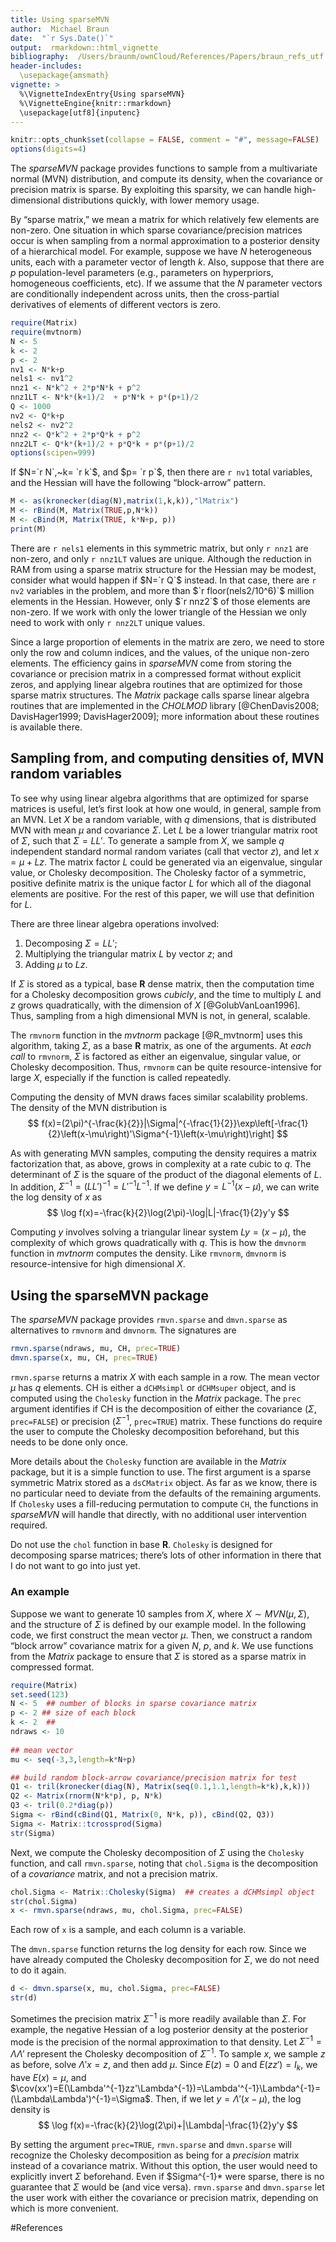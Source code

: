 ```yaml
---
title: Using sparseMVN
author:  Michael Braun
date:  "`r Sys.Date()`"
output:  rmarkdown::html_vignette
bibliography:  /Users/braunm/ownCloud/References/Papers/braun_refs_utf.bib
header-includes:
  \usepackage{amsmath}
vignette: >
  %\VignetteIndexEntry{Using sparseMVN}
  %\VignetteEngine{knitr::rmarkdown}
  \usepackage[utf8]{inputenc}
---
```


```r
knitr::opts_chunk$set(collapse = FALSE, comment = "#", message=FALSE)
options(digits=4)
```
The *sparseMVN* package provides functions to sample from a
multivariate normal (MVN) distribution, and compute its density, when the
covariance or precision matrix is sparse.  By exploiting this
sparsity, we can handle high-dimensional distributions quickly, with
lower memory usage.

By "sparse matrix," we mean a matrix for which relatively few elements
are non-zero. One situation in which sparse covariance/precision matrices occur is
when sampling from a normal approximation to a posterior density of a
hierarchical model.  For example, suppose we have $N$ heterogeneous
units, each with a parameter vector of length $k$.  Also, suppose that
there are $p$ population-level parameters (e.g., parameters on
hyperpriors, homogeneous coefficients, etc).  If we assume that the
$N$ parameter vectors are conditionally independent across units, then
the cross-partial derivatives of elements of different vectors is
zero.  


```r
require(Matrix)
require(mvtnorm)
N <- 5
k <- 2
p <- 2
nv1 <- N*k+p
nels1 <- nv1^2
nnz1 <- N*k^2 + 2*p*N*k + p^2
nnz1LT <- N*k*(k+1)/2  + p*N*k + p*(p+1)/2
Q <- 1000
nv2 <- Q*k+p
nels2 <- nv2^2
nnz2 <- Q*k^2 + 2*p*Q*k + p^2
nnz2LT <- Q*k*(k+1)/2 + p*Q*k + p*(p+1)/2
options(scipen=999)
```

If $N=`r N`,~k= `r k`$, and $p= `r p`$, then there
are `r nv1` total variables, and the Hessian will have the following "block-arrow" pattern.

```r
M <- as(kronecker(diag(N),matrix(1,k,k)),"lMatrix")
M <- rBind(M, Matrix(TRUE,p,N*k))
M <- cBind(M, Matrix(TRUE, k*N+p, p))
print(M)
```


There are `r nels1` elements in this symmetric matrix, but only  `r nnz1` are
non-zero, and only `r nnz1LT` values are unique.  Although the reduction in
RAM from using a sparse matrix structure for the Hessian may be
modest, consider what would happen if $N=`r Q`$ instead.  In that case,
there are `r nv2` variables in the problem, and more than $`r 
floor(nels2/10^6)`$ million
elements in the Hessian.  However, only $`r nnz2`$ of those elements are
non-zero.  If we work with only the lower triangle of the Hessian we
only need to work with only `r nnz2LT` unique values.

Since a large proportion of elements in the matrix are zero, we need
to store only the row and column indices, and the values, of the
unique non-zero elements.  The efficiency gains in *sparseMVN* come from
storing the covariance or precision matrix in a compressed format without
explicit zeros, and applying linear algebra routines that are
optimized for those sparse matrix structures.  The *Matrix*
package calls sparse linear algebra routines that are implemented in
the *CHOLMOD* library [@ChenDavis2008; DavisHager1999; DavisHager2009]; more information about these routines is available there.




## Sampling from, and computing densities of, MVN random variables

To see why using linear algebra algorithms that are optimized for
sparse matrices is useful, let's first look at how one would, in
general, sample from an MVN.  Let $X$ be a random variable, with $q$ dimensions, that is distributed
MVN with mean $\mu$ and covariance $\Sigma$.  Let $L$ be a lower
triangular matrix root
of $\Sigma$, such that $\Sigma=LL'$. To
generate a sample from $X$, we sample $q$ independent standard
normal random variates (call that vector $z$), and let $x=\mu+Lz$.
The matrix factor $L$ could be generated via an eigenvalue, singular
value, or Cholesky decomposition.  The Cholesky factor of a symmetric,
positive definite matrix is the unique factor $L$ for which all of the
diagonal elements are positive.  For the rest of this paper, we will
use that definition for $L$.

There are three linear algebra operations involved:

1.  Decomposing $\Sigma=LL'$;
2.  Multiplying the triangular matrix $L$ by vector $z$; and
3.  Adding $\mu$ to $Lz$.

If $\Sigma$ is stored as a typical, base **R** dense matrix, then the computation time for a
Cholesky decomposition grows _cubicly_, and the
time to multiply $L$ and $z$ grows quadratically, with the dimension
of $X$ [@GolubVanLoan1996]. Thus, sampling from a
high dimensional MVN is not, in general, scalable.

The `rmvnorm` function in the *mvtnorm* package [@R_mvtnorm] uses this
algorithm, taking $\Sigma$, as a base **R** matrix, as one of the
arguments.  At _each call_ to `rmvnorm`, $\Sigma$ is factored as either
an eigenvalue, singular value, or Cholesky decomposition.  Thus,
`rmvnorm` can be quite resource-intensive for large $X$, especially if
the function is called repeatedly.

Computing the density of MVN draws faces similar scalability
problems.  The density of the MVN distribution is
$$
f(x)=(2\pi)^{-\frac{k}{2}}|\Sigma|^{-\frac{1}{2}}\exp\left[-\frac{1}{2}\left(x-\mu\right)'\Sigma^{-1}\left(x-\mu\right)\right]
$$

As with generating MVN samples, computing the density requires a
matrix factorization that, as above, grows in complexity at a rate
cubic to $q$.  The determinant of $\Sigma$ is the square of the product of the diagonal elements of $L$.  In addition, $\Sigma^{-1}=(LL')^{-1}=L'^{-1}L^{-1}$.  If we define $y=L^{-1}(x-\mu)$, we can write the log density of $x$ as
$$
  \log f(x)=-\frac{k}{2}\log(2\pi)-\log|L|-\frac{1}{2}y'y
$$

Computing $y$ involves solving a triangular linear system $Ly=(x-\mu)$, the
complexity of which grows quadratically with $q$.  This is how the
`dmvnorm` function in *mvtnorm* computes the density.  Like `rmvnorm`,
`dmvnorm` is resource-intensive for high dimensional $X$.


## Using the sparseMVN package

The *sparseMVN* package provides `rmvn.sparse` and `dmvn.sparse` as alternatives to
`rmvnorm` and `dmvnorm`.  The signatures are


```r
rmvn.sparse(ndraws, mu, CH, prec=TRUE)
dmvn.sparse(x, mu, CH, prec=TRUE)
```

`rmvn.sparse` returns a matrix $X$ with each sample in a row.  The
mean vector $\mu$ has $q$ elements.  CH is either a `dCHMsimpl` or
`dCHMsuper` object, and is computed using the `Cholesky` function in
the *Matrix* package.  The `prec` argument identifies if CH is the
decomposition of either the covariance ($\Sigma$, `prec=FALSE`) or
precision ($\Sigma^{-1}$, `prec=TRUE`) matrix.  These functions do
require the user to compute the Cholesky decomposition beforehand, but
this needs to be done only once.

More details about the `Cholesky` function are available in the
*Matrix* package, but it is a simple function to use.  The first
argument is a sparse symmetric Matrix stored as a `dsCMatrix` object.
As far as we know, there is no
particular need to deviate from the defaults of the remaining
arguments.  If `Cholesky` uses a fill-reducing permutation to compute
`CH`, the functions in *sparseMVN* will handle that directly, with no
additional user intervention required.

Do not use the `chol`
function in base **R**.  `Cholesky` is designed for decomposing sparse
matrices; there's lots of other information in there that I do not
want to go into just yet.

### An example

Suppose we want to generate 10 samples from $X$, where $X\sim
MVN(\mu,\Sigma)$, and the structure of $\Sigma$ is defined by our
example model. In the following code, we first construct the mean vector $\mu$.
Then, we construct a random "block arrow"
covariance matrix for a given $N$, $p$, and $k$.  We use functions
from the *Matrix* package to ensure that $\Sigma$ is stored as a
sparse matrix in compressed format. 

```r
require(Matrix)
set.seed(123)
N <- 5  ## number of blocks in sparse covariance matrix
p <- 2 ## size of each block
k <- 2  ##
ndraws <- 10
    
## mean vector
mu <- seq(-3,3,length=k*N+p)

## build random block-arrow covariance/precision matrix for test
Q1 <- tril(kronecker(diag(N), Matrix(seq(0.1,1.1,length=k*k),k,k)))
Q2 <- Matrix(rnorm(N*k*p), p, N*k)
Q3 <- tril(0.2*diag(p))
Sigma <- rBind(cBind(Q1, Matrix(0, N*k, p)), cBind(Q2, Q3))
Sigma <- Matrix::tcrossprod(Sigma)
str(Sigma)
```


Next, we compute the Cholesky decomposition of $\Sigma$ using the
`Cholesky` function, and call `rmvn.sparse`, noting that `chol.Sigma`
is the decomposition of a *covariance* matrix, and not a precision matrix.


```r
chol.Sigma <- Matrix::Cholesky(Sigma)  ## creates a dCHMsimpl object
str(chol.Sigma)
x <- rmvn.sparse(ndraws, mu, chol.Sigma, prec=FALSE)
```
Each row of `x` is a sample, and each column is a variable.


The `dmvn.sparse` function returns the log density for each row.
Since we have already computed the Cholesky
decomposition for $\Sigma$, we do not need to do it again.

```r
d <- dmvn.sparse(x, mu, chol.Sigma, prec=FALSE)
str(d)
```

Sometimes the precision matrix $\Sigma^{-1}$ is more readily available
than $\Sigma$. For example, the negative Hessian of a log posterior
density at the posterior mode is the precision of the normal
approximation to that density.  Let $\Sigma^{-1}=\Lambda\Lambda'$ represent the Cholesky decomposition of $\Sigma^{-1}$.  To sample $x$, we sample $z$ as before, solve $\Lambda'x=z$, and then add $\mu$.  Since $E(z)=0$ and $E(zz')=I_k$, we have $E(x)=\mu$, and $\cov(xx')=E(\Lambda'^{-1}zz'\Lambda^{-1})=\Lambda'^{-1}\Lambda^{-1}=(\Lambda\Lambda')^{-1}=\Sigma$.  Then, if we let $y=\Lambda'(x-\mu)$, the log density is 
$$
  \log f(x)=-\frac{k}{2}\log(2\pi)+|\Lambda|-\frac{1}{2}y'y
$$


By setting the argument `prec=TRUE`, `rmvn.sparse` and `dmvn.sparse` will
recognize the Cholesky decomposition as being for a *precision* matrix
instead of a covariance matrix.  Without this option, the user would
need to explicitly invert $\Sigma$ beforehand.  Even if \$Sigma^{-1}*
were sparse, there is no guarantee that $\Sigma$ would be (and vice
versa).  `rmvn.sparse` and `dmvn.sparse` let the user work with either
the covariance or precision matrix, depending on which is more convenient.


#References
